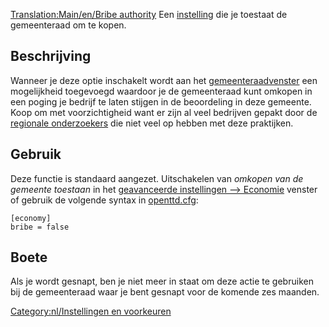 [[Translation:Main/en/Bribe authority]]
Een [[Main/en/Geavanceerde instellingen/Economie/Nl#Omkopen van de gemeente toestaan|instelling]] die je toestaat de gemeenteraad om te kopen.

== Beschrijving ==
Wanneer je deze optie inschakelt wordt aan het [[Main/nl/Gemeenteraad|gemeenteraad]]venster een mogelijkheid toegevoegd waardoor je de gemeenteraad kunt omkopen in een poging je bedrijf te laten stijgen in de beoordeling in deze gemeente. Koop om met voorzichtigheid want er zijn al veel bedrijven gepakt door de [[Main/en/Regional Investigator|regionale onderzoekers]] die niet veel op hebben met deze praktijken. {{nl/Opmerking|Je kunt een gemeenteraad niet omkopen als je bedrijf al een beoordeling heeft boven 'uitstekend'}}

== Gebruik ==
Deze functie is standaard aangezet. Uitschakelen van ''omkopen van de gemeente toestaan'' in het [[Main/en/Geavanceerde instellingen/Economie/Nl#Omkopen van de gemeente toestaan|geavanceerde instellingen --> Economie]] venster of gebruik de volgende syntax in [[Main/en/Openttd.cfg|openttd.cfg]]:
<pre>[economy]
bribe = false</pre>

== Boete ==
Als je wordt gesnapt, ben je niet meer in staat om deze actie te gebruiken bij de gemeenteraad waar je bent gesnapt voor de komende zes maanden. 

[[Category:nl/Instellingen en voorkeuren]]